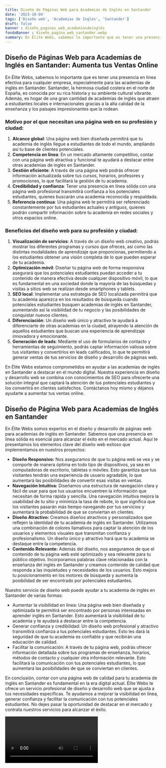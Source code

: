 ```yaml
---
title: Diseño de Páginas Web para Academias de Inglés en Santander
date: '2023-10-04'
tags: ['Diseño web', 'Academias de Inglés', 'Santander']
draft: false
banner : diseño_paginas_web_academiasdeinglés
fondoBanner : diseño_pagina_web_santander.webp
summary: En Élite Webs, sabemos lo importante que es tener una presencia en línea efectiva para cualquier empresa, especialmente para las academias de inglés en Santander. Santander, la hermosa ciudad costera en el norte de España, es conocida por su rica historia y su ambiente cultural vibrante. Además, es hogar de una gran cantidad de academias de inglés que atraen a estudiantes locales e internacionales gracias a la alta calidad de la enseñanza y los paisajes impresionantes que la rodean.
---
```


## Diseño de Páginas Web para Academias de Inglés en Santander: Aumenta tus Ventas Online

En Élite Webs, sabemos lo importante que es tener una presencia en línea efectiva para cualquier empresa, especialmente para las academias de inglés en Santander. Santander, la hermosa ciudad costera en el norte de España, es conocida por su rica historia y su ambiente cultural vibrante. Además, es hogar de una gran cantidad de academias de inglés que atraen a estudiantes locales e internacionales gracias a la alta calidad de la enseñanza y los paisajes impresionantes que la rodean.

### Motivo por el que necesitan una página web en su profesión y ciudad:

1. **Alcance global**: Una página web bien diseñada permitirá que tu academia de inglés llegue a estudiantes de todo el mundo, ampliando así tu base de clientes potenciales.
2. **Competencia en línea**: En un mercado altamente competitivo, contar con una página web atractiva y funcional te ayudará a destacar entre otras academias de inglés en Santander.
3. **Gestión eficiente**: A través de una página web podrás ofrecer información actualizada sobre tus cursos, horarios, profesores y promociones, lo que facilitará la gestión de tu academia.
4. **Credibilidad y confianza**: Tener una presencia en línea sólida con una página web profesional transmitirá confianza a los potenciales estudiantes, quienes buscarán una academia reconocida y respaldada.
5. **Referencia continua**: Una página web te permitirá ser referenciado constantemente por tus estudiantes actuales y antiguos, quienes podrán compartir información sobre tu academia en redes sociales y otros espacios online.

### Beneficios del diseño web para su profesión y ciudad:

1. **Visualización de servicios**: A través de un diseño web creativo, podrás mostrar los diferentes programas y cursos que ofreces, así como las distintas modalidades de aprendizaje que proporcionas, permitiendo a los estudiantes obtener una visión completa de lo que pueden esperar de tu academia.
2. **Optimización móvil**: Diseñar tu página web de forma responsiva asegurará que los potenciales estudiantes puedan acceder a tu contenido de manera efectiva desde cualquier dispositivo móvil, lo que es fundamental en una sociedad donde la mayoría de las búsquedas y visitas a sitios web se realizan desde smartphones y tablets.
3. **SEO local**: Implementar una estrategia de SEO localizada permitirá que tu academia aparezca en los resultados de búsqueda cuando potenciales estudiantes busquen academias de inglés en Santander, aumentando así la visibilidad de tu negocio y las posibilidades de conquistar nuevos clientes.
4. **Diferenciación**: Un diseño web único y atractivo te ayudará a diferenciarte de otras academias en la ciudad, atrayendo la atención de aquellos estudiantes que buscan una experiencia de aprendizaje innovadora y emocionante.
5. **Generación de leads**: Mediante el uso de formularios de contacto y herramientas de seguimiento, podrás captar información valiosa sobre tus visitantes y convertirlos en leads calificados, lo que te permitirá generar ventas de tus servicios de diseño y desarrollo de páginas web.

En Élite Webs estamos comprometidos en ayudar a las academias de inglés en Santander a destacar en el mundo digital. Nuestra experiencia en diseño y desarrollo web se combina con conocimientos de SEO para ofrecerte una solución integral que captará la atención de tus potenciales estudiantes y los convertirá en clientes satisfechos. Contáctanos hoy mismo y déjanos ayudarte a aumentar tus ventas online.

<GifSeo />

<Cta />

## Diseño de Página Web para Academias de Inglés en Santander

En Élite Webs somos expertos en el diseño y desarrollo de páginas web para academias de inglés en Santander. Sabemos que una presencia en línea sólida es esencial para alcanzar el éxito en el mercado actual. Aquí te presentamos los elementos clave del diseño web exitoso que implementamos en nuestros proyectos:

- **Diseño Responsivo:** Nos aseguramos de que tu página web se vea y se comporte de manera óptima en todo tipo de dispositivos, ya sea en computadoras de escritorio, tabletas o móviles. Esto garantiza que tus visitantes tendrán una experiencia de usuario agradable, lo que aumentará las posibilidades de convertir esas visitas en ventas.
- **Navegación Intuitiva:** Diseñamos una estructura de navegación clara y fácil de usar para que tus usuarios encuentren la información que necesitan de forma rápida y sencilla. Una navegación intuitiva mejora la usabilidad de tu sitio y minimiza la tasa de rebote, lo que significa que los visitantes pasarán más tiempo navegando por tus servicios y aumentará la probabilidad de que se conviertan en clientes.
- **Diseño Atractivo:** Creamos diseños atractivos y personalizados que reflejen la identidad de tu academia de inglés en Santander. Utilizamos una combinación de colores llamativos para captar la atención de los usuarios y elementos visuales que transmitan confianza y profesionalismo. Un diseño único y atractivo hará que tu academia se destaque entre la competencia.
- **Contenido Relevante:** Además del diseño, nos aseguramos de que el contenido de tu página web esté optimizado y sea relevante para tu público objetivo. Incorporamos palabras clave relacionadas con la enseñanza del inglés en Santander y creamos contenido de calidad que responda a las inquietudes y necesidades de los usuarios. Esto mejora tu posicionamiento en los motores de búsqueda y aumenta la posibilidad de ser encontrado por potenciales estudiantes.

Nuestro servicio de diseño web puede ayudar a tu academia de inglés en Santander de varias formas:

- Aumentar la visibilidad en línea: Una página web bien diseñada y optimizada te permitirá ser encontrado por personas interesadas en aprender inglés en Santander. Esto aumentará la visibilidad de tu academia y te ayudará a destacar entre la competencia.
- Generar confianza y credibilidad: Un diseño web profesional y atractivo transmitirá confianza a tus potenciales estudiantes. Esto les dará la seguridad de que tu academia es confiable y que recibirán una educación de calidad.
- Facilitar la comunicación: A través de tu página web, podrás ofrecer información detallada sobre tus programas de enseñanza, horarios, métodos de contacto y cualquier otra información relevante. Esto facilitará la comunicación con tus potenciales estudiantes, lo que aumentará las posibilidades de que se conviertan en clientes.

En conclusión, contar con una página web de calidad para tu academia de inglés en Santander es fundamental en la era digital actual. Élite Webs te ofrece un servicio profesional de diseño y desarrollo web que se ajusta a tus necesidades específicas. Te ayudamos a mejorar la visibilidad en línea, generar confianza y facilitar la comunicación con tus potenciales estudiantes. No dejes pasar la oportunidad de destacar en el mercado y contrata nuestros servicios para alcanzar el éxito.

<Video />

<CtaBot job='Academias de Inglés' city='Santander'/>

<Gmaps query='Santander+españa+maps' />